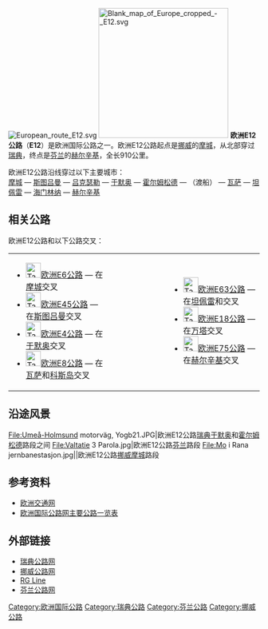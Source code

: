 {{citation style|time=2017-11-19T10:29:18+00:00}}
[[File:European_route_E12.svg|right]] [[File:Blank_map_of_Europe_cropped_-_E12.svg|260px]]
'''欧洲E12公路'''（'''E12'''）是欧洲国际公路之一。欧洲E12公路起点是[[挪威|挪威]]的[[摩城|摩城]]，从北部穿过[[瑞典|瑞典]]，终点是[[芬兰|芬兰]]的[[赫尔辛基|赫尔辛基]]，全长910公里。

欧洲E12公路沿线穿过以下主要城市：<br />
[[摩城|摩城]] — [[斯图吕曼|斯图吕曼]] — [[吕克瑟勒|吕克瑟勒]] — [[于默奥|于默奥]] — [[霍尔姆松德|霍尔姆松德]] — （渡船） — [[瓦萨|瓦萨]] — [[坦佩雷|坦佩雷]] — [[海门林纳|海门林纳]] — [[赫尔辛基|赫尔辛基]]

==相关公路==
欧洲E12公路和以下公路交叉：
{|
|-----
| valign="top" |
* [[File:Tabliczka_E6.svg|30px]][[欧洲E6公路|欧洲E6公路]] — 在[[摩城|摩城]]交叉
* [[File:Tabliczka_E45.svg|30px]][[欧洲E45公路|欧洲E45公路]] — 在[[斯图吕曼|斯图吕曼]]交叉
* [[File:Tabliczka_E4.svg|30px]][[欧洲E4公路|欧洲E4公路]] — 在[[于默奥|于默奥]]交叉
* [[File:Tabliczka_E8.svg|30px]][[欧洲E8公路|欧洲E8公路]] — 在[[瓦萨|瓦萨]]和[[科斯岛|科斯岛]]交叉
| width="100" |   || valign="top" |
* [[File:Tabliczka_E63.svg|30px]][[欧洲E63公路|欧洲E63公路]] — 在[[坦佩雷|坦佩雷]]和{{le|托伊亚拉|Toijala}}交叉
* [[File:Tabliczka_E18.svg|30px]][[欧洲E18公路|欧洲E18公路]] — 在[[万塔|万塔]]交叉
* [[File:Tabliczka_E75.svg|30px]][[欧洲E75公路|欧洲E75公路]] — 在[[赫尔辛基|赫尔辛基]]交叉
|}

==沿途风景==
<gallery>
File:Umeå-Holmsund motorväg, Yogb21.JPG|欧洲E12公路[[瑞典|瑞典]][[于默奥|于默奥]]和[[霍尔姆松德|霍尔姆松德]]路段之间
File:Valtatie 3 Parola.jpg|欧洲E12公路[[芬兰|芬兰]]{{le|帕罗拉 (芬兰)|Parola|帕羅拉}}路段
File:Mo i Rana jernbanestasjon.jpg||欧洲E12公路[[挪威|挪威]][[摩城|摩城]]路段
</gallery>

==参考资料==
*[https://web.archive.org/web/20090125064205/http://ec.europa.eu/ten/index_en.html 欧洲交通网] {{en}}
*[https://web.archive.org/web/20021012174728/http://www.geocities.com/marcelmonterie/routelists/EUnewE.htm 欧洲国际公路网主要公路一览表] {{en}}

==外部链接==
*[http://www.blavagen.com 瑞典公路网] {{Wayback|url=http://www.blavagen.com/ |date=20200307054700 }} {{en}} {{sv}}
*[http://www.vegvesen.no/trafikk/vegmeldinger/ 挪威公路网] {{Wayback|url=http://www.vegvesen.no/trafikk/vegmeldinger/ |date=20070810050028 }}
*[https://web.archive.org/web/20190715162940/http://www.rgline.com/ RG Line]
*[http://www.tiehallinto.fi 芬兰公路网] {{Wayback|url=http://www.tiehallinto.fi/ |date=20110924084942 }}

{{欧洲国际公路网}}

[[Category:欧洲国际公路|Category:欧洲国际公路]]
[[Category:瑞典公路|Category:瑞典公路]]
[[Category:芬兰公路|Category:芬兰公路]]
[[Category:挪威公路|Category:挪威公路]]